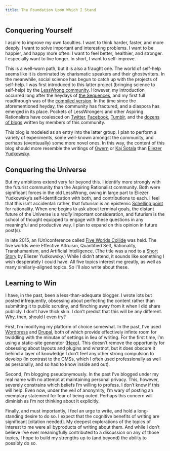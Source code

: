 ```yaml
---
title: The Foundation Upon Which I Stand
---
```


## Conquering Yourself

I aspire to improve my own faculties. I want to think harder, faster, and more deeply. I want to solve important and interesting problems. I want to be happier, and happy more often. I want to feel better, healthier, and stronger. I especially want to live longer. In short, I want to self-improve.

This is a well-worn path, but it is also a fraught one. The world of self-help seems like it is dominated by charismatic speakers and their ghostwriters. In the meanwhile, social science has begun to catch up with the projects of self-help. I was first introduced to this latter project (bringing science to self-help) by the [LessWrong community](http://lesswrong.com). However, my introduction occurred long after the heydays of [the Sequences](https://wiki.lesswrong.com/wiki/Sequences), and my first full readthrough was of the [compiled version](https://intelligence.org/rationality-ai-zombies/). In the time since the aforementioned heyday, the community has fractured, and a diaspora has emerged in its place. Pockets of LessWrongers and other Aspiring Rationalists have coalesced on [Twitter](https://twitter.com/lesswrong/followers), [Facebook](https://www.facebook.com/search/top/?q=LessWrong), [Tumblr](https://rationalist-masterlist.tumblr.com/post/130139930539/rationalist-masterlist), and the [dozens of blogs](https://wiki.lesswrong.com/wiki/List_of_Blogs) written by members of this community.

This blog is modeled as an entry into the latter group. I plan to perform a variety of experiments, some well-known amongst the community, and perhaps (eventuually) some more novel ones. In this way, the content of this blog should more resemble the writings of [Gwern](https://www.gwern.net/) or [Kaj Sotala](http://kajsotala.fi) than [Eliezer Yudkowsky](http://yudkowsky.net/).

## Conquering the Universe

But my ambitions extend very far beyond this. I identify more strongly with the futurist community than the Aspiring Rationalist community. Both were significant forces in the old LessWrong, owing in large part to Eliezer Yudkowsky's self-identification with both, and contributions to each. I feel that this isn't accidental: rather, that futurism is an epistemic [Schelling point](https://en.wikipedia.org/wiki/Focal_point_(game_theory)) for rationality. When one begins to ask about terminal goals, the distant future of the Universe is a *really* important consideration, and futurism is the school of thought equipped to engage with these questions in any meaningful and productive way. I plan to expand on this opinion in future post(s).

In late 2015, an (Un)conference called [Five Worlds Collide](https://www.facebook.com/events/1505431786437253/) was held. The five worlds were Effective Altruism, Quantified Self, Rationality, Transhumanism, and Artificial Intelligence. (The title was a nod to a [Short Story](http://lesswrong.com/lw/y4/three_worlds_collide_08/) by Eliezer Yudkowsky.) While I didn't attend, it sounds like something I wish desperately I could have. All five topics interest me greatly, as well as many similarly-aligned topics. So I'll also write about these.

## Learning to Win

I have, in the past, been a less-than-adequate blogger. I wrote lots but posted infrequently, obsessing about perfecting the content rather than submitting it to public scrutiny, and flinching away from it when I did share publicly. I don't have thick skin. I don't predict that this will be any different. Why, then, should I even try?

First, I'm modifying my platform of choice somewhat. In the past, I've used [Wordpress](https://wordpress.org/) and [Drupal](https://www.drupal.org/), both of which provide effectively infinte room for twiddling with the minutae of settings in lieu of writing. For the first time, I'm using a static-site generator ([Hexo](https://hexo.io/)). This doesn't remove the opportunity for obsessing about layouts and plugins and whatnot, but it does obscure it behind a layer of knowledge I don't feel any other strong compulsion to develop (in contrast to the CMSs, which I often used professionally as well as personally, and so had to know inside and out).

Second, I'm blogging pseudonymously. In the past I've blogged under my real name with no attempt at maintaining personal privacy. This, however, severely constrains which beliefs I'm willing to profess. I don't know if this will help. Even now, under the veil of anonymity, I'm wary of posting an exemplary statement for fear of being outed. Perhaps this concern will diminish as I'm not thinking about it explicitly.

Finally, and must importantly, I feel an urge to write, and hold a long-standing desire to do so. I expect that the cognitive benefits of writing are significant [citation needed]. My deepest explorations of the topics of interest to me were all byproducts of writing about them. And while I don't believe I've ever meaningfully contributed to a discussion on any of those topics, I hope to build my strengths up to (and beyond) the ability to possibly do so.
